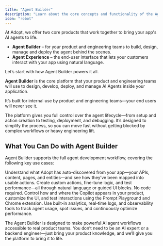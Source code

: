 ```yaml
---
title: "Agent Builder"
description: "Learn about the core concepts and functionality of the Agent Builder"
icon: "robot"
---
```


At Adopt, we offer two core products that work together to bring your app's AI agents to life.

- **Agent Builder** – for your product and engineering teams to build, design, manage and deploy the agent behind the scenes.
- **Agent Experience** – the end-user interface that lets your customers interact with your app using natural language.

Let’s start with how Agent Builder powers it all.

**Agent Builder** is the core platform that your product and engineering teams will use to design, develop, deploy, and manage AI Agents inside your application.

It’s built for internal use by product and engineering teams—your end users will never see it.

The platform gives you full control over the agent lifecycle—from setup and action creation to testing, deployment, and debugging. It’s designed to simplify the process, so you can move fast without getting blocked by complex workflows or heavy engineering lift.

## What You Can Do with Agent Builder

Agent Builder supports the full agent development workflow, covering the following key use cases:

<Card title="Review Tools + Actions" icon="wrench" iconType="regular" color="#0364FF" cta="Learn more">
  Understand what Adopt has auto-discovered from your app—your APIs, content, pages, and entities—and see how they’ve been mapped into usable actions.
</Card>

<Card title="Build + Edit and Test Actions" icon="sparkles">
  Create custom actions, fine-tune logic, and test performance—all through natural language or guided UI blocks. No code required.
</Card>

<Card title="Design + Deploy End User Experience" icon="sparkles" color="#0364FF">
  Control how and where the Copilot appears in your product, customize the UI, and test interactions using the Prompt Playground and Chrome extension.
</Card>

<Card title="Review and Debug Agent Performance + Behaviour" icon="chart-line" color="#0364FF">
  Use built-in analytics, real-time logs, and observability tools to track agent usage, spot issues, and continuously optimize performance.
</Card>

The Agent Builder is designed to make powerful AI agent workflows accessible to real product teams. You don’t need to be an AI expert or a backend engineer—just bring your product knowledge, and we’ll give you the platform to bring it to life.